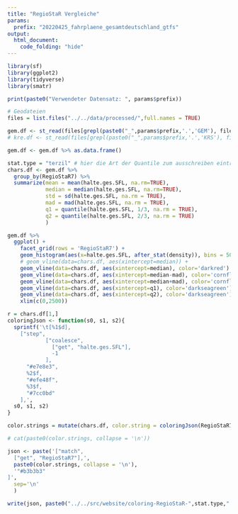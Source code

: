```yaml
---
title: "RegioStaR Vergleiche"
params:
  prefix: "20220425_fahrplaene_gesamtdeutschland_gtfs"
output: 
  html_document:
    code_folding: "hide"
---
```


```r
library(sf)
library(ggplot2)
library(tidyverse)
library(smatr)
```

```r
print(paste0("Verwendeter Datensatz: ", params$prefix))
```

```r
# Geodateien
files = list.files("../../data/processed/",full.names = TRUE)

gem.df <- st_read(files[grepl(paste0("_",params$prefix,'.','GEM'), files)][1]) %>% as.data.frame()
# kre.df <- st_read(files[grepl(paste0("_",params$prefix,'.','KRS'), files)][1])
```
```r
gem.df <- gem.df %>% as.data.frame()
```


```r
stat.type = "terzil" # hier die Art der Quantile zum ausschreiben eintragen
chars.df <- gem.df %>%
  group_by(RegioStaR7) %>%
  summarize(mean = mean(halte.ges.SFL, na.rm=TRUE),
            median = median(halte.ges.SFL, na.rm=TRUE),
            std = sd(halte.ges.SFL, na.rm = TRUE),
            mad = mad(halte.ges.SFL, na.rm = TRUE),
            q1 = quantile(halte.ges.SFL, 1/3, na.rm = TRUE),
            q2 = quantile(halte.ges.SFL, 2/3, na.rm = TRUE)
            )

gem.df %>%
  ggplot() +
    facet_grid(rows = 'RegioStaR7') +
    geom_histogram(aes(x=halte.ges.SFL, after_stat(density)), bins = 50) +
    # geom_vline(data=chars.df, aes(xintercept=median)) +
    geom_vline(data=chars.df, aes(xintercept=median), color='darkred') +
    geom_vline(data=chars.df, aes(xintercept=median-mad), color='cornflowerblue') +
    geom_vline(data=chars.df, aes(xintercept=median+mad), color='cornflowerblue') +
    geom_vline(data=chars.df, aes(xintercept=q1), color='darkseagreen') +
    geom_vline(data=chars.df, aes(xintercept=q2), color='darkseagreen') +
    xlim(c(0,2500))
```
```r
r = chars.df[1,]
coloringJson <- function(s0, s1, s2){
  sprintf('\t[%1$d],
    ["step",
            ["coalesce",
              ["get", "halte.ges.SFL"],
              -1
            ],
      "#e7e8e3",
      %2$f,
      "#efe48f",
      %3$f,
      "#7cc0bd"
    ],',
  s0, s1, s2)
}

color.strings = mutate(chars.df, color.string = coloringJson(RegioStaR7, q1, q2))$color.string

# cat(paste0(color.strings, collapse = '\n'))

json <- paste('["match",
  ["get", "RegioStaR7"],',
  paste0(color.strings, collapse = '\n'),
  '"#b3b3b3"
]',
  sep='\n'
  )
```

```r
write(json, paste0("../../src/website/coloring-RegioStaR-",stat.type,".json"))
```
